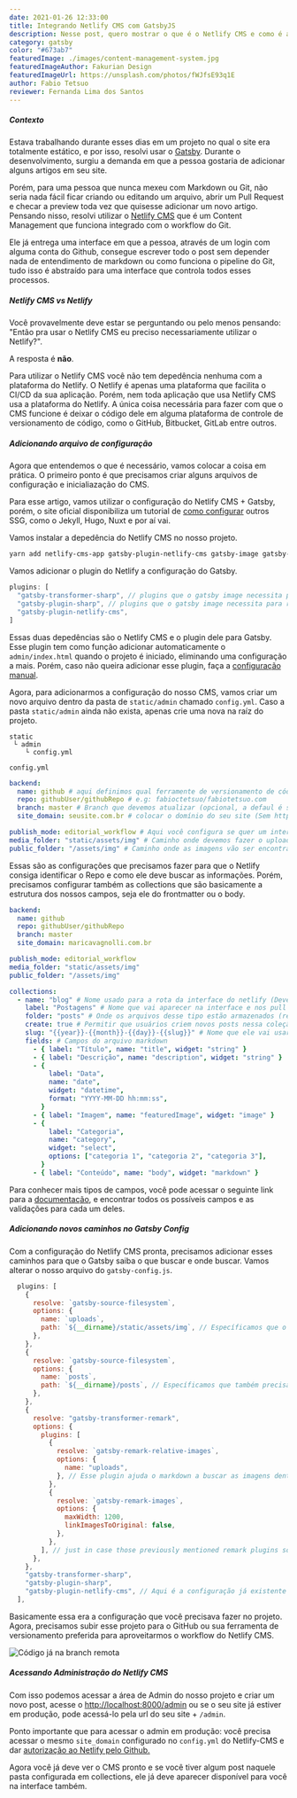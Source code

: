 ```yaml
---
date: 2021-01-26 12:33:00
title: Integrando Netlify CMS com GatsbyJS
description: Nesse post, quero mostrar o que é o Netlify CMS e como é a sua integração com Gatsby.
category: gatsby
color: "#673ab7"
featuredImage: ./images/content-management-system.jpg
featuredImageAuthor: Fakurian Design
featuredImageUrl: https://unsplash.com/photos/fWJfsE93q1E
author: Fabio Tetsuo
reviewer: Fernanda Lima dos Santos
---
```


##### Contexto

Estava trabalhando durante esses dias em um projeto no qual o site era totalmente estático, e por isso, resolvi usar o [Gatsby](https://www.gatsbyjs.com/). Durante o desenvolvimento, surgiu a demanda em que a pessoa gostaria de adicionar alguns artigos em seu site.

Porém, para uma pessoa que nunca mexeu com Markdown ou Git, não seria nada fácil ficar criando ou editando um arquivo, abrir um Pull Request e checar a preview toda vez que quisesse adicionar um novo artigo. Pensando nisso, resolvi utilizar o [Netlify CMS](https://www.netlifycms.org/) que é um Content Management que funciona integrado com o workflow do Git.

Ele já entrega uma interface em que a pessoa, através de um login com alguma conta do Github, consegue escrever todo o post sem depender nada de entendimento de markdown ou como funciona o pipeline do Git, tudo isso é abstraído para uma interface que controla todos esses processos.

##### Netlify CMS vs Netlify

Você provavelmente deve estar se perguntando ou pelo menos pensando: "Então pra usar o Netlify CMS eu preciso necessariamente utilizar o Netlify?".

A resposta é **não**.

Para utilizar o Netlify CMS você não tem depedência nenhuma com a plataforma do Netlify. O Netlify é apenas uma plataforma que facilita o CI/CD da sua aplicação.
Porém, nem toda aplicação que usa Netlify CMS usa a plataforma do Netlify. A única coisa necessária para fazer com que o CMS funcione é deixar o código dele em alguma plataforma de controle de versionamento de código, como o GitHub, Bitbucket, GitLab entre outros.

##### Adicionando arquivo de configuração

Agora que entendemos o que é necessário, vamos colocar a coisa em prática. O primeiro ponto é que precisamos criar alguns arquivos de configuração e inicialiazação do CMS.

Para esse artigo, vamos utilizar o configuração do Netlify CMS + Gatsby, porém, o site oficial disponibiliza um tutorial de [como configurar](https://www.netlifycms.org/docs/add-to-your-site/) outros SSG, como o Jekyll, Hugo, Nuxt e por aí vai.

Vamos instalar a depedência do Netlify CMS no nosso projeto.

```sh
yarn add netlify-cms-app gatsby-plugin-netlify-cms gatsby-image gatsby-transformer-sharp gatsby-plugin-sharp gatsby-remark-images gatsby-remark-relative-images

```

Vamos adicionar o plugin do Netlify a configuração do Gatsby.

```js
plugins: [
  "gatsby-transformer-sharp", // plugins que o gatsby image necessita para renderizar a imagem do post
  "gatsby-plugin-sharp", // plugins que o gatsby image necessita para renderizar a imagem do post
  "gatsby-plugin-netlify-cms",
]
```

Essas duas depedências são o Netlify CMS e o plugin dele para Gatsby. Esse plugin tem como função adicionar automaticamente o `admin/index.html` quando o projeto é iniciado, eliminando uma configuração a mais. Porém, caso não queira adicionar esse plugin, faça a [configuração manual](https://www.netlifycms.org/docs/add-to-your-site/#app-file-structure).

Agora, para adicionarmos a configuração do nosso CMS, vamos criar um novo arquivo dentro da pasta de `static/admin` chamado `config.yml`. Caso a pasta `static/admin` ainda não exista, apenas crie uma nova na raíz do projeto.

```
static
 └ admin
    └ config.yml

```

`config.yml`

```yml
backend:
  name: github # aqui definimos qual ferramente de versionamento de código usamos
  repo: githubUser/githubRepo # e.g: fabioctetsuo/fabiotetsuo.com
  branch: master # Branch que devemos atualizar (opcional, a defaul é sempre a master)
  site_domain: seusite.com.br # colocar o domínio do seu site (Sem https://www)

publish_mode: editorial_workflow # Aqui você configura se quer um interface de draft, review e aprovação do post (Esse campo funciona com o GitHub! Bitbucket e GitLab estão em Beta ainda)
media_folder: "static/assets/img" # Caminho onde devemos fazer o upload das imagens (Relativo a raíz do projeto).
public_folder: "/assets/img" # Caminho onde as imagens vão ser encontradas no site publicado
```

Essas são as configurações que precisamos fazer para que o Netlify consiga identificar o Repo e como ele deve buscar as informações. Porém, precisamos configurar também as collections que são basicamente a estrutura dos nossos campos, seja ele do frontmatter ou o body.

```yml
backend:
  name: github
  repo: githubUser/githubRepo
  branch: master
  site_domain: maricavagnolli.com.br

publish_mode: editorial_workflow
media_folder: "static/assets/img"
public_folder: "/assets/img"

collections:
  - name: "blog" # Nome usado para a rota da interface do netlify (Deve ser única!) e.g., /admin/collections/blog
    label: "Postagens" # Nome que vai aparecer na interface e nos pull requests
    folder: "posts" # Onde os arquivos desse tipo estão armazenados (relativo a raíz do projeto)
    create: true # Permitir que usuários criem novos posts nessa coleção
    slug: "{{year}}-{{month}}-{{day}}-{{slug}}" # Nome que ele vai usar para criar o slug do arquivo, e.g., YYYY-MM-DD-title.md
    fields: # Campos do arquivo markdown
      - { label: "Título", name: "title", widget: "string" }
      - { label: "Descrição", name: "description", widget: "string" }
      - {
          label: "Data",
          name: "date",
          widget: "datetime",
          format: "YYYY-MM-DD hh:mm:ss",
        }
      - { label: "Imagem", name: "featuredImage", widget: "image" }
      - {
          label: "Categoria",
          name: "category",
          widget: "select",
          options: ["categoria 1", "categoria 2", "categoria 3"],
        }
      - { label: "Conteúdo", name: "body", widget: "markdown" }
```

Para conhecer mais tipos de campos, você pode acessar o seguinte link para a [documentação](https://www.netlifycms.org/docs/widgets/), e encontrar todos os possíveis campos e as validações para cada um deles.

##### Adicionando novos caminhos no Gatsby Config

Com a configuração do Netlify CMS pronta, precisamos adicionar esses caminhos para que o Gatsby saiba o que buscar e onde buscar.
Vamos alterar o nosso arquivo do `gatsby-config.js`.

```js
  plugins: [
    {
      resolve: `gatsby-source-filesystem`,
      options: {
        name: `uploads`,
        path: `${__dirname}/static/assets/img`, // Específicamos que o Gatsby precisa buscar os arquivos da pasta dos assets
      },
    },
    {
      resolve: `gatsby-source-filesystem`,
      options: {
        name: `posts`,
        path: `${__dirname}/posts`, // Específicamos que também precisa buscar os posts do filesystem
      },
    },
    {
      resolve: "gatsby-transformer-remark",
      options: {
        plugins: [
          {
            resolve: `gatsby-remark-relative-images`,
            options: {
              name: "uploads",
            }, // Esse plugin ajuda o markdown a buscar as imagens dentro da pasta de static, sem ele, ele não consegue pegar a imagem com o caminho relativo
          },
          {
            resolve: `gatsby-remark-images`,
            options: {
              maxWidth: 1200,
              linkImagesToOriginal: false,
            },
          },
        ], // just in case those previously mentioned remark plugins sound cool :)
      },
    },
    "gatsby-transformer-sharp",
    "gatsby-plugin-sharp",
    "gatsby-plugin-netlify-cms", // Aqui é a configuração já existente do plugin do Netlify CMS, pode ser deixada por último
  ],
```

Basicamente essa era a configuração que você precisava fazer no projeto. Agora, precisamos subir esse projeto para o GitHub ou sua ferramenta de versionamento preferida para aproveitarmos o workflow do Netlify CMS.

![Código já na branch remota](./images/codigo-github.png)

##### Acessando Administração do Netlify CMS

Com isso podemos acessar a área de Admin do nosso projeto e criar um novo post, acesse o [http://localhost:8000/admin](http://localhost:8000/admin) ou se o seu site já estiver em produção, pode acessá-lo pela url do seu site + `/admin`.

Ponto importante que para acessar o admin em produção: você precisa acessar o mesmo `site_domain` configurado no `config.yml` do Netlify-CMS e dar [autorização ao Netlify pelo Github.](https://marciofrancalima.com.br/blog/netlify-cms-configurando-acesso-ao-dashboard-em-modo-produ%C3%A7%C3%A3o/)

Agora você já deve ver o CMS pronto e se você tiver algum post naquele pasta configurada em collections, ele já deve aparecer disponível para você na interface também.
